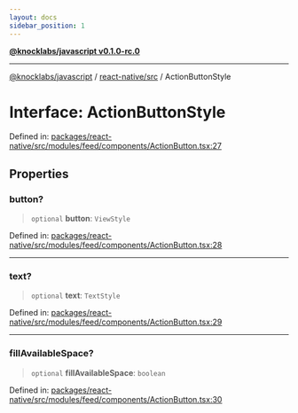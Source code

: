 ```yaml
---
layout: docs
sidebar_position: 1
---
```


[**@knocklabs/javascript v0.1.0-rc.0**](../../../index.mdx)

***

[@knocklabs/javascript](../../../modules.mdx) / [react-native/src](../index.mdx) / ActionButtonStyle

# Interface: ActionButtonStyle

Defined in: [packages/react-native/src/modules/feed/components/ActionButton.tsx:27](https://github.com/knocklabs/javascript/blob/main/packages/react-native/src/modules/feed/components/ActionButton.tsx#L27)

## Properties

### button?

> `optional` **button**: `ViewStyle`

Defined in: [packages/react-native/src/modules/feed/components/ActionButton.tsx:28](https://github.com/knocklabs/javascript/blob/main/packages/react-native/src/modules/feed/components/ActionButton.tsx#L28)

***

### text?

> `optional` **text**: `TextStyle`

Defined in: [packages/react-native/src/modules/feed/components/ActionButton.tsx:29](https://github.com/knocklabs/javascript/blob/main/packages/react-native/src/modules/feed/components/ActionButton.tsx#L29)

***

### fillAvailableSpace?

> `optional` **fillAvailableSpace**: `boolean`

Defined in: [packages/react-native/src/modules/feed/components/ActionButton.tsx:30](https://github.com/knocklabs/javascript/blob/main/packages/react-native/src/modules/feed/components/ActionButton.tsx#L30)
